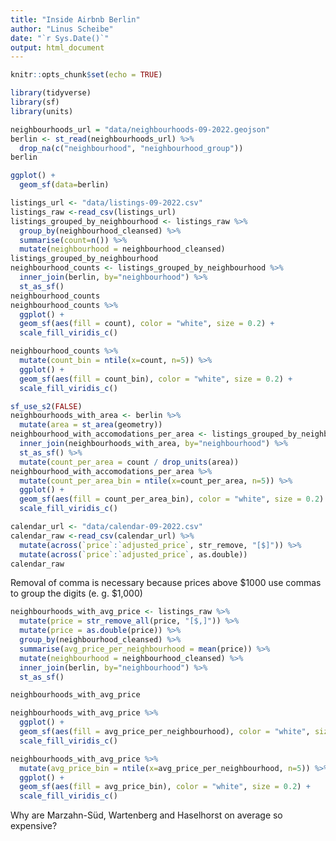 ```yaml
---
title: "Inside Airbnb Berlin"
author: "Linus Scheibe"
date: "`r Sys.Date()`"
output: html_document
---
```


```r
knitr::opts_chunk$set(echo = TRUE)
```

```r
library(tidyverse)
library(sf)
library(units)
```

```r
neighbourhoods_url = "data/neighbourhoods-09-2022.geojson"
berlin <- st_read(neighbourhoods_url) %>%
  drop_na(c("neighbourhood", "neighbourhood_group"))
berlin
```

```r
ggplot() +
  geom_sf(data=berlin)
```

```r
listings_url <- "data/listings-09-2022.csv"
listings_raw <-read_csv(listings_url)
listings_grouped_by_neighbourhood <- listings_raw %>%
  group_by(neighbourhood_cleansed) %>%
  summarise(count=n()) %>%
  mutate(neighbourhood = neighbourhood_cleansed)
listings_grouped_by_neighbourhood
neighbourhood_counts <- listings_grouped_by_neighbourhood %>%
  inner_join(berlin, by="neighbourhood") %>%
  st_as_sf()
neighbourhood_counts
neighbourhood_counts %>%
  ggplot() +
  geom_sf(aes(fill = count), color = "white", size = 0.2) +
  scale_fill_viridis_c()
```
```r
neighbourhood_counts %>%
  mutate(count_bin = ntile(x=count, n=5)) %>%
  ggplot() +
  geom_sf(aes(fill = count_bin), color = "white", size = 0.2) +
  scale_fill_viridis_c()
```



```r
sf_use_s2(FALSE)
neighbourhoods_with_area <- berlin %>%
  mutate(area = st_area(geometry))
neighbourhood_with_accomodations_per_area <- listings_grouped_by_neighbourhood %>%
  inner_join(neighbourhoods_with_area, by="neighbourhood") %>%
  st_as_sf() %>%
  mutate(count_per_area = count / drop_units(area))
neighbourhood_with_accomodations_per_area %>%
  mutate(count_per_area_bin = ntile(x=count_per_area, n=5)) %>%
  ggplot() +
  geom_sf(aes(fill = count_per_area_bin), color = "white", size = 0.2) +
  scale_fill_viridis_c()
```

```r
calendar_url <- "data/calendar-09-2022.csv"
calendar_raw <-read_csv(calendar_url) %>%
  mutate(across(`price`:`adjusted_price`, str_remove, "[$]")) %>%
  mutate(across(`price`:`adjusted_price`, as.double))
calendar_raw
```

Removal of comma is necessary because prices above \$1000 use commas to group the digits (e. g. \$1,000)

```r
neighbourhoods_with_avg_price <- listings_raw %>%
  mutate(price = str_remove_all(price, "[$,]")) %>%
  mutate(price = as.double(price)) %>%
  group_by(neighbourhood_cleansed) %>%
  summarise(avg_price_per_neighbourhood = mean(price)) %>%
  mutate(neighbourhood = neighbourhood_cleansed) %>%
  inner_join(berlin, by="neighbourhood") %>%
  st_as_sf()

neighbourhoods_with_avg_price 

neighbourhoods_with_avg_price %>%
  ggplot() +
  geom_sf(aes(fill = avg_price_per_neighbourhood), color = "white", size = 0.2) +
  scale_fill_viridis_c()
```

```r
neighbourhoods_with_avg_price %>%
  mutate(avg_price_bin = ntile(x=avg_price_per_neighbourhood, n=5)) %>%
  ggplot() +
  geom_sf(aes(fill = avg_price_bin), color = "white", size = 0.2) +
  scale_fill_viridis_c()
```

Why are Marzahn-Süd, Wartenberg and Haselhorst on average so expensive?

